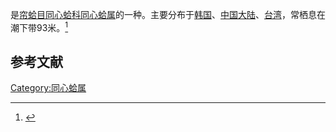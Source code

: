 {{noteTA
|T=zh-cn:方形同心蛤; zh-tw:龍骨同心蛤;
|1=zh-cn:方形同心蛤; zh-tw:龍骨同心蛤;
}}
{{Speciesbox
| name = 方形同心蛤
| image = 
| image_width = 
| genus = Meiocardia
| species = tetragona
| authority = (A. Adams et Reeve, 1850)
}}
{{地区用词4|start=学名：''{{lang|la|Meiocardia tetragona}}''|cn=方形同心蛤|tw=龍骨同心蛤|as=称}}是[[帘蛤目|帘蛤目]][[同心蛤科|同心蛤科]][[同心蛤属|同心蛤属]]的一种。主要分布于[[韩国|韩国]]、[[中国大陆|中国大陆]]、[[台湾|台湾]]，常栖息在潮下带93米。<ref>{{cite web|url=http://shell.sinica.edu.tw/chinese/shellbase_detail.php?science_no=2662|title=国际贝库：方形同心蛤|publisher=台湾贝类资料库|accessdate=2009-08-11|archive-date=2016-03-04|archive-url=https://web.archive.org/web/20160304105214/http://shell.sinica.edu.tw/chinese/shellbase_detail.php?science_no=2662|dead-url=no}}</ref>

== 参考文献 ==
{{reflist|2}}
{{Taxonbar|from=Q11084802}}

[[Category:同心蛤属|Category:同心蛤属]]